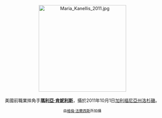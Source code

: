 <center>
[[File:Maria_Kanellis_2011.jpg|275px]]
<br><br>
美國前職業摔角手'''[[瑪利亞·肯妮利斯|瑪利亞·肯妮利斯]]'''，攝於2011年10月1日[[加利福尼亞州|加利福尼亞州]][[洛杉磯|洛杉磯]]。
<p>
<small>由[[:en:User:Toglenn|格倫·法蘭西斯]]所拍攝</small>
</center>